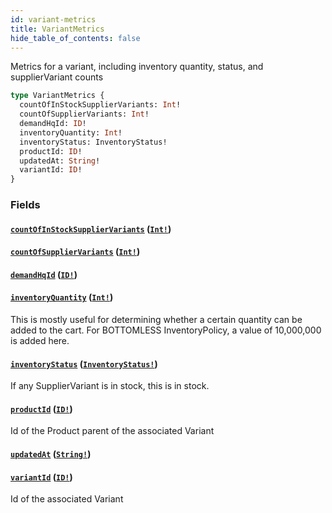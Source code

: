 ```yaml
---
id: variant-metrics
title: VariantMetrics
hide_table_of_contents: false
---
```



Metrics for a variant, including inventory quantity, status, and supplierVariant counts

```graphql
type VariantMetrics {
  countOfInStockSupplierVariants: Int!
  countOfSupplierVariants: Int!
  demandHqId: ID!
  inventoryQuantity: Int!
  inventoryStatus: InventoryStatus!
  productId: ID!
  updatedAt: String!
  variantId: ID!
}
```


### Fields

#### [`countOfInStockSupplierVariants`](#) ([`Int!`](/demand/api/graphql-admin/reference/scalars/int))




#### [`countOfSupplierVariants`](#) ([`Int!`](/demand/api/graphql-admin/reference/scalars/int))




#### [`demandHqId`](#) ([`ID!`](/demand/api/graphql-admin/reference/scalars/id))




#### [`inventoryQuantity`](#) ([`Int!`](/demand/api/graphql-admin/reference/scalars/int))

This is mostly useful for determining whether a certain quantity can be added
to the cart. For BOTTOMLESS InventoryPolicy, a value of 10,000,000 is added here.


#### [`inventoryStatus`](#) ([`InventoryStatus!`](/demand/api/graphql-admin/reference/enums/inventory-status))

If any SupplierVariant is in stock, this is in stock.


#### [`productId`](#) ([`ID!`](/demand/api/graphql-admin/reference/scalars/id))

Id of the Product parent of the associated Variant


#### [`updatedAt`](#) ([`String!`](/demand/api/graphql-admin/reference/scalars/string))




#### [`variantId`](#) ([`ID!`](/demand/api/graphql-admin/reference/scalars/id))

Id of the associated Variant




